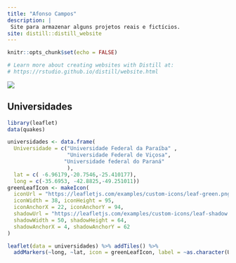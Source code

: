 ```yaml
---
title: "Afonso Campos"
description: |
 Site para armazenar alguns projetos reais e fictícios. 
site: distill::distill_website
---
```


```r
knitr::opts_chunk$set(echo = FALSE)

# Learn more about creating websites with Distill at:
# https://rstudio.github.io/distill/website.html

```


![](Afonso_Capa.jpg)

## Universidades 

```r
library(leaflet)
data(quakes)

universidades <- data.frame(
  Universidade = c("Universidade Federal da Paraíba" ,
                   "Universidade Federal de Viçosa",
                  "Universidade federal do Paraná"
                   ),
  lat = c( -6.96179,-20.7546,-25.410177), 
  long = c(-35.6953, -42.8825,-49.251011))
greenLeafIcon <- makeIcon(
  iconUrl = "https://leafletjs.com/examples/custom-icons/leaf-green.png",
  iconWidth = 38, iconHeight = 95,
  iconAnchorX = 22, iconAnchorY = 94,
  shadowUrl = "https://leafletjs.com/examples/custom-icons/leaf-shadow.png",
  shadowWidth = 50, shadowHeight = 64,
  shadowAnchorX = 4, shadowAnchorY = 62
)

leaflet(data = universidades) %>% addTiles() %>%
  addMarkers(~long, ~lat, icon = greenLeafIcon, label = ~as.character(Universidade))
```

